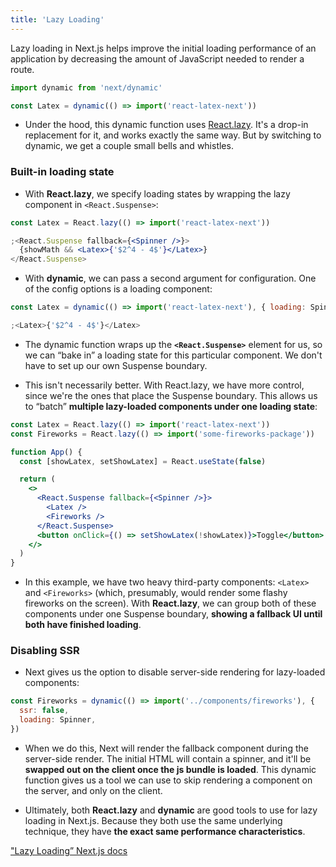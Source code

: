 ```yaml
---
title: 'Lazy Loading'
---
```


Lazy loading in Next.js helps improve the initial loading performance of an application by decreasing the amount of JavaScript needed to render a route.

```jsx
import dynamic from 'next/dynamic'

const Latex = dynamic(() => import('react-latex-next'))
```

- Under the hood, this dynamic function uses [React.lazy](https://react.dev/reference/react/lazy). It's a drop-in replacement for it, and works exactly the same way. But by switching to dynamic, we get a couple small bells and whistles.

### Built-in loading state

- With **React.lazy**, we specify loading states by wrapping the lazy component in `<React.Suspense>`:

```jsx
const Latex = React.lazy(() => import('react-latex-next'))

;<React.Suspense fallback={<Spinner />}>
  {showMath && <Latex>{'$2^4 - 4$'}</Latex>}
</React.Suspense>
```

- With **dynamic**, we can pass a second argument for configuration. One of the config options is a loading component:

```jsx
const Latex = dynamic(() => import('react-latex-next'), { loading: Spinner })

;<Latex>{'$2^4 - 4$'}</Latex>
```

- The dynamic function wraps up the **`<React.Suspense>`** element for us, so we can “bake in” a loading state for this particular component. We don't have to set up our own Suspense boundary.

- This isn't necessarily better. With React.lazy, we have more control, since we're the ones that place the Suspense boundary. This allows us to “batch” **multiple lazy-loaded components under one loading state**:

```jsx
const Latex = React.lazy(() => import('react-latex-next'))
const Fireworks = React.lazy(() => import('some-fireworks-package'))

function App() {
  const [showLatex, setShowLatex] = React.useState(false)

  return (
    <>
      <React.Suspense fallback={<Spinner />}>
        <Latex />
        <Fireworks />
      </React.Suspense>
      <button onClick={() => setShowLatex(!showLatex)}>Toggle</button>
    </>
  )
}
```

- In this example, we have two heavy third-party components: `<Latex>` and `<Fireworks>` (which, presumably, would render some flashy fireworks on the screen). With **React.lazy**, we can group both of these components under one Suspense boundary, **showing a fallback UI until both have finished loading**.

### Disabling SSR

- Next gives us the option to disable server-side rendering for lazy-loaded components:

```jsx
const Fireworks = dynamic(() => import('../components/fireworks'), {
  ssr: false,
  loading: Spinner,
})
```

- When we do this, Next will render the fallback component during the server-side render. The initial HTML will contain a spinner, and it'll be **swapped out on the client once the js bundle is loaded**. This dynamic function gives us a tool we can use to skip rendering a component on the server, and only on the client.

- Ultimately, both **React.lazy** and **dynamic** are good tools to use for lazy loading in Next.js. Because they both use the same underlying technique, they have **the exact same performance characteristics**.

["Lazy Loading” Next.js docs](https://nextjs.org/docs/app/building-your-application/optimizing/lazy-loading)
